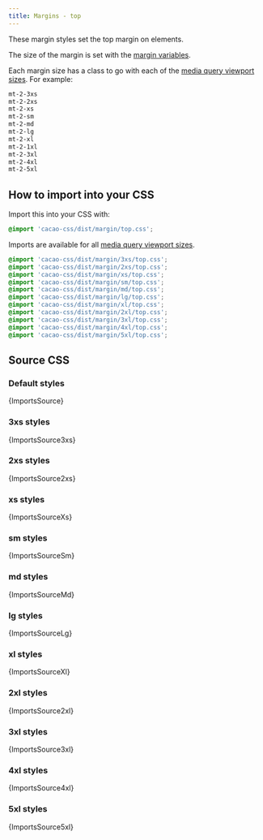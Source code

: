 ```yaml
---
title: Margins - top
---
```


These margin styles set the top margin on elements.

The size of the margin is set with the [margin variables](/styles/margin/variables).

Each margin size has a class to go with each of the [media query viewport sizes](/styles/media#viewport-media-queries). For example:

```css
mt-2-3xs
mt-2-2xs
mt-2-xs
mt-2-sm
mt-2-md
mt-2-lg
mt-2-xl
mt-2-1xl
mt-2-3xl
mt-2-4xl
mt-2-5xl
```


## How to import into your CSS

Import this into your CSS with:

```css
@import 'cacao-css/dist/margin/top.css';
```

Imports are available for all [media query viewport sizes](/styles/media#viewport-media-queries).

```css
@import 'cacao-css/dist/margin/3xs/top.css';
@import 'cacao-css/dist/margin/2xs/top.css';
@import 'cacao-css/dist/margin/xs/top.css';
@import 'cacao-css/dist/margin/sm/top.css';
@import 'cacao-css/dist/margin/md/top.css';
@import 'cacao-css/dist/margin/lg/top.css';
@import 'cacao-css/dist/margin/xl/top.css';
@import 'cacao-css/dist/margin/2xl/top.css';
@import 'cacao-css/dist/margin/3xl/top.css';
@import 'cacao-css/dist/margin/4xl/top.css';
@import 'cacao-css/dist/margin/5xl/top.css';
```

## Source CSS

<!-- markdownlint-disable -->

### Default styles

<CodeBlock language="css" title="margin/top.css">{ImportsSource}</CodeBlock>

### 3xs styles

<CodeBlock language="css" title="margin/3xs/top.css">{ImportsSource3xs}</CodeBlock>

### 2xs styles

<CodeBlock language="css" title="margin/2xs/top.css">{ImportsSource2xs}</CodeBlock>

### xs styles

<CodeBlock language="css" title="margin/xs/top.css">{ImportsSourceXs}</CodeBlock>

### sm styles

<CodeBlock language="css" title="margin/sm/top.css">{ImportsSourceSm}</CodeBlock>

### md styles

<CodeBlock language="css" title="margin/md/top.css">{ImportsSourceMd}</CodeBlock>

### lg styles

<CodeBlock language="css" title="margin/lg/top.css">{ImportsSourceLg}</CodeBlock>

### xl styles

<CodeBlock language="css" title="margin/xl/top.css">{ImportsSourceXl}</CodeBlock>

### 2xl styles

<CodeBlock language="css" title="margin/2xl/top.css">{ImportsSource2xl}</CodeBlock>

### 3xl styles

<CodeBlock language="css" title="margin/3xl/top.css">{ImportsSource3xl}</CodeBlock>

### 4xl styles

<CodeBlock language="css" title="margin/4xl/top.css">{ImportsSource4xl}</CodeBlock>

### 5xl styles

<CodeBlock language="css" title="margin/5xl/top.css">{ImportsSource5xl}</CodeBlock>
